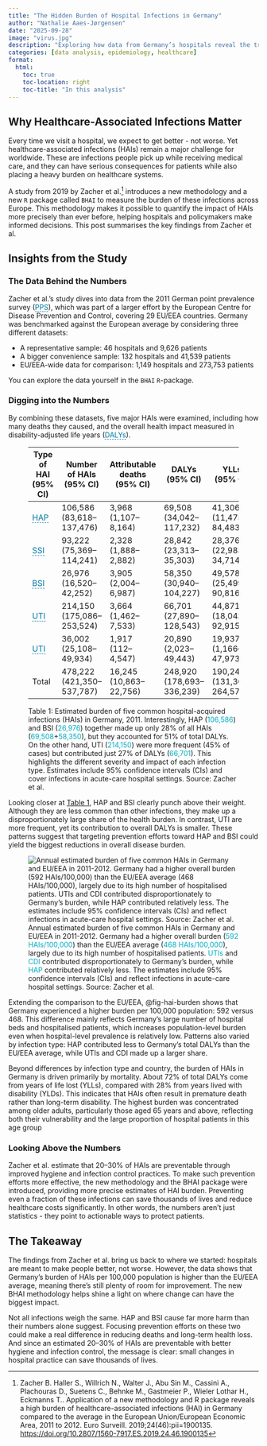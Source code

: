 ```yaml
---
title: "The Hidden Burden of Hospital Infections in Germany"
author: "Nathalie Aaes-Jørgensen"
date: "2025-09-28"
image: "virus.jpg"
description: "Exploring how data from Germany’s hospitals reveal the true burden of healthcare-associated infections."
categories: [data analysis, epidemiology, healthcare]
format:
  html:
    toc: true
    toc-location: right
    toc-title: "In this analysis"
---
```


## Why Healthcare-Associated Infections Matter
Every time we visit a hospital, we expect to get better - not worse. Yet healthcare-associated infections (HAIs) remain a major challenge for worldwide. These are infections people pick up while receiving medical care, and they can have serious consequences for patients while also placing a heavy burden on healthcare systems.

A study from 2019 by Zacher et al.[^zacher] introduces a new methodology and a new `R` package called `BHAI` to measure the burden of these infections across Europe. This methodology makes it possible to quantify the impact of HAIs more precisely than ever before, helping hospitals and policymakers make informed decisions. This post summarises the key findings from Zacher et al.


## Insights from the Study

### The Data Behind the Numbers
Zacher et al.’s study dives into data from the 2011 German point prevalence survey (<span style="border-bottom: 1px dashed #0078A1; color:#0078A1;" title="A point prevalence survey (PPS) counts how many patients have an infection at a single point in time, rather than following them over time.">PPS</span>), which was part of a larger effort by the European Centre for Disease Prevention and Control, covering 29 EU/EEA countries. Germany was benchmarked against the European average by considering three different datasets:

- A representative sample: 46 hospitals and 9,626 patients  
- A bigger convenience sample: 132 hospitals and 41,539 patients  
- EU/EEA-wide data for comparison: 1,149 hospitals and 273,753 patients  

You can explore the data yourself in the `BHAI` `R`-package.


### Digging into the Numbers
By combining these datasets, five major HAIs were examined, including how many deaths they caused, and the overall health impact measured in disability-adjusted life years (<span style="border-bottom: 1px dashed #0078A1; color:#0078A1;" title="Disability-adjusted life years (DALYs) combine years of life lost due to premature death with years lived with illness or disability, giving a single number for total disease burden.">DALYs</span>).

<figure id="tab-hai-burden">
<table id="tab-hai-burden">
  <thead>
    <tr>
      <th>Type of HAI<br>(95% CI)</th>
      <th>Number of HAIs<br>(95% CI)</th>
      <th>Attributable deaths<br>(95% CI)</th>
      <th>DALYs<br>(95% CI)</th>
      <th>YLLs<br>(95% CI)</th>
      <th>YLDs<br>(95% CI)</th>
    </tr>
  </thead>
  <tbody>
    <tr>
      <td><span style="border-bottom: 1px dashed #0078A1; color:#0078A1;" title="healthcare-associated pneumonia">HAP</span></td>
      <td class="highlight">106,586<br>(83,618–137,476)</td>
      <td>3,968<br>(1,107–8,164)</td>
      <td class="highlight">69,508<br>(34,042–117,232)</td>
      <td>41,306<br>(11,475–84,483)</td>
      <td>27,539<br>(16,528–42,824)</td>
    </tr>
    <tr>
      <td><span style="border-bottom: 1px dashed #0078A1; color:#0078A1;" title="surgical
site infection">SSI</span></td>
      <td>93,222<br>(75,369–114,241)</td>
      <td>2,328<br>(1,888–2,882)</td>
      <td>28,842<br>(23,313–35,303)</td>
      <td>28,376<br>(22,983–34,714)</td>
      <td>452<br>(352–580)</td>
    </tr>
    <tr>
      <td><span style="border-bottom: 1px dashed #0078A1; color:#0078A1;" title="healthcare-associated primary bloodstream infection">BSI</span></td>
      <td class="highlight">26,976<br>(16,520–42,252)</td>
      <td>3,905<br>(2,004–6,987)</td>
      <td class="highlight">58,350<br>(30,940–104,227)</td>
      <td>49,578<br>(25,499–90,816)</td>
      <td>8,787<br>(4,463–16,609)</td>
    </tr>
    <tr>
      <td><span style="border-bottom: 1px dashed #0078A1; color:#0078A1;" title="healthcare-associated urinary tract infection">UTI</span></td>
      <td class="highlight">214,150<br>(175,086–253,524)</td>
      <td>3,664<br>(1,462–7,533)</td>
      <td class="highlight">66,701<br>(27,890–128,543)</td>
      <td>44,871<br>(18,043–92,915)</td>
      <td>20,243<br>(8,095–40,522)</td>
    </tr>
    <tr>
      <td><span style="border-bottom: 1px dashed #0078A1; color:#0078A1;" title="healthcare-associated!Clostridioides difficile!infection">UTI</span></td>
      <td>36,002<br>(25,108–49,934)</td>
      <td>1,917<br>(112–4,547)</td>
      <td>20,890<br>(2,023–49,443)</td>
      <td>19,937<br>(1,166–47,973)</td>
      <td>977<br>(172–2,125)</td>
    </tr>
    <tr class="total-row">
      <td>Total</td>
      <td>478,222<br>(421,350–537,787)</td>
      <td>16,245<br>(10,863–22,756)</td>
      <td>248,920<br>(178,693–336,239)</td>
      <td>190,245<br>(131,301–264,573)</td>
      <td>59,076<br>(40,263–84,578)</td>
    </tr>
  </tbody>
</table>
<figcaption>
   Table 1: Estimated burden of five common hospital-acquired infections (HAIs) in Germany, 2011. Interestingly, HAP (<span style="color:#00ACC1;">106,586</span>) and BSI (<span style="color:#00ACC1;">26,976</span>) together made up only 
28% of all HAIs (<span style="color:#00ACC1;">69,508</span>+<span style="color:#00ACC1;">58,350</span>), but they accounted for 
51% of total DALYs. On the other hand, 
UTI (<span style="color:#00ACC1;">214,150</span>) were more frequent (45% of cases) but contributed just 27% of DALYs (<span style="color:#00ACC1;">66,701</span>). This highlights the different severity and impact of each infection type. Estimates include 95% confidence intervals (CIs) and cover infections in acute-care hospital settings. Source: Zacher et al.
  </figcaption>
</figure>

Looking closer at [Table 1](#tab-hai-burden), HAP and BSI clearly punch above their weight. Although they are less common than other infections, they make up a disproportionately large share of the health burden. In contrast, UTI are more frequent, yet its contribution to overall DALYs is smaller. These patterns suggest that targeting prevention efforts toward HAP and BSI could yield the biggest reductions in overall disease burden.

![Annual estimated burden of five common HAIs in Germany and EU/EEA in 2011-2012. Germany had a higher overall burden (<span style="color:#00ACC1;">592 HAIs/100,000</span>) than the EU/EEA average (<span style="color:#00ACC1;">468 HAIs/100,000</span>), largely due to its high number of hospitalised patients. <span style="color:#00ACC1;">UTIs</span> and <span style="color:#00ACC1;">CDI</span> contributed disproportionately to Germany’s burden, while <span style="color:#00ACC1;">HAP</span> contributed relatively less. The estimates include 95% confidence intervals (CIs) and reflect infections in acute-care hospital settings. Source: Zacher et al.](Figure1.png){#fig-hai-burden}
    
Extending the comparison to the EU/EEA, @fig-hai-burden shows that Germany experienced a higher burden per 100,000 population: 592 versus 468. This difference mainly reflects Germany’s large number of hospital beds and hospitalised patients, which increases population-level burden even when hospital-level prevalence is relatively low. Patterns also varied by infection type: HAP contributed less to Germany’s total DALYs than the EU/EEA average, while UTIs and CDI made up a larger share.

Beyond differences by infection type and country, the burden of HAIs in Germany is driven primarily by mortality. About 72% of total DALYs come from years of life lost (YLLs), compared with 28% from years lived with disability (YLDs). This indicates that HAIs often result in premature death rather than long-term disability. The highest burden was concentrated among older adults, particularly those aged 65 years and above, reflecting both their vulnerability and the large proportion of hospital patients in this age group

### Looking Above the Numbers
Zacher et al. estimate that 20–30% of HAIs are preventable through improved hygiene and infection control practices. To make such prevention efforts more effective, the new methodology and the BHAI package were introduced, providing more precise estimates of HAI burden. Preventing even a fraction of these infections can save thousands of lives and reduce healthcare costs significantly. In other words, the numbers aren’t just statistics - they point to actionable ways to protect patients.

## The Takeaway
The findings from Zacher et al. bring us back to where we started: hospitals are meant to make people better, not worse. However, the data shows that Germany’s burden of HAIs per 100,000 population is higher than the EU/EEA average, meaning there’s still plenty of room for improvement. The new BHAI methodology helps shine a light on where change can have the biggest impact.

Not all infections weigh the same. HAP and BSI cause far more harm than their numbers alone suggest. Focusing prevention efforts on these two could make a real difference in reducing deaths and long-term health loss. And since an estimated 20–30% of HAIs are preventable with better hygiene and infection control, the message is clear: small changes in hospital practice can save thousands of lives.


[^zacher]: Zacher B. Haller S., Willrich N., Walter J., Abu Sin M., Cassini A., Plachouras D., Suetens C., Behnke M., Gastmeier P., Wieler Lothar H., Eckmanns T.. Application of a new methodology and R package reveals a high burden of healthcare-associated infections (HAI) in Germany compared to the average in the European Union/European Economic Area, 2011 to 2012. Euro Surveill. 2019;24(46):pii=1900135. [https://doi.org/10.2807/1560-7917.ES.2019.24.46.1900135](https://doi.org/10.2807/1560-7917.ES.2019.24.46.1900135) 

